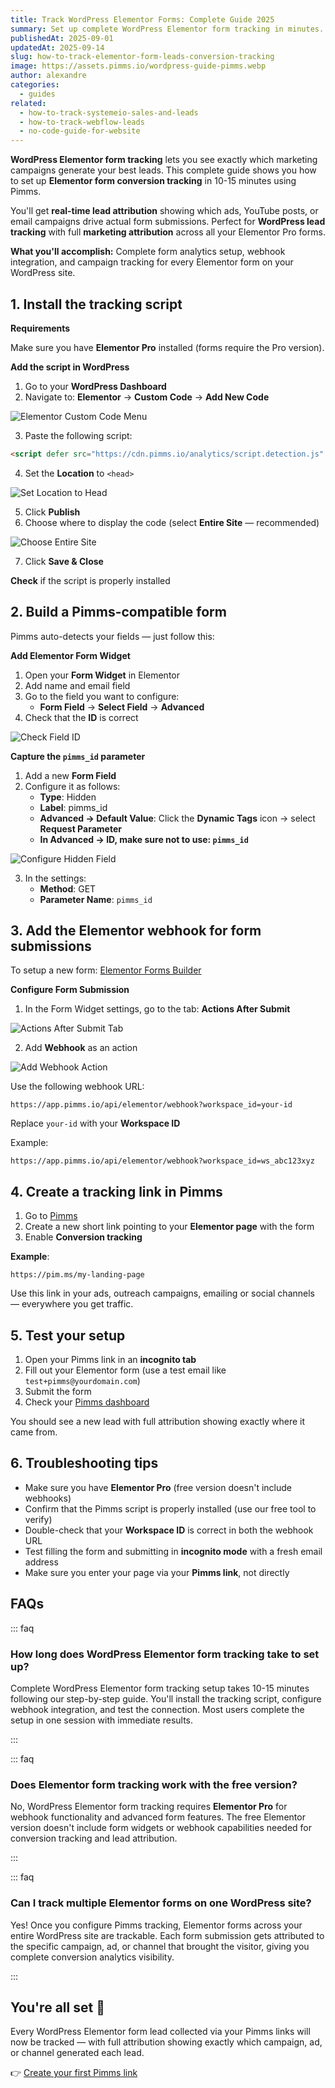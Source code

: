 ```yaml
---
title: Track WordPress Elementor Forms: Complete Guide 2025
summary: Set up complete WordPress Elementor form tracking in minutes. Track every lead with full campaign attribution. Step-by-step guide with screenshots showing which campaigns generate conversions.
publishedAt: 2025-09-01
updatedAt: 2025-09-14
slug: how-to-track-elementor-form-leads-conversion-tracking
image: https://assets.pimms.io/wordpress-guide-pimms.webp
author: alexandre
categories:
  - guides
related:
  - how-to-track-systemeio-sales-and-leads
  - how-to-track-webflow-leads
  - no-code-guide-for-website
---
```


**WordPress Elementor form tracking** lets you see exactly which marketing campaigns generate your best leads. This complete guide shows you how to set up **Elementor form conversion tracking** in 10-15 minutes using Pimms.

You'll get **real-time lead attribution** showing which ads, YouTube posts, or email campaigns drive actual form submissions. Perfect for **WordPress lead tracking** with full **marketing attribution** across all your Elementor Pro forms.

**What you'll accomplish:** Complete form analytics setup, webhook integration, and campaign tracking for every Elementor form on your WordPress site.

## 1. Install the tracking script

**Requirements**

Make sure you have **Elementor Pro** installed (forms require the Pro version).

**Add the script in WordPress**

1. Go to your **WordPress Dashboard**
2. Navigate to: **Elementor** → **Custom Code** → **Add New Code**

![Elementor Custom Code Menu](https://assets.pimms.io/elementor-custom-code-menu.webp)

3. Paste the following script:

```html
<script defer src="https://cdn.pimms.io/analytics/script.detection.js" data-forward-all="true"></script>
```

4. Set the **Location** to `<head>`

![Set Location to Head](https://assets.pimms.io/elementor-set-location-head.webp)

5. Click **Publish**
6. Choose where to display the code (select **Entire Site** — recommended)

![Choose Entire Site](https://assets.pimms.io/elementor-choose-entire-site.webp)

7. Click **Save & Close**

**Check** if the script is properly installed

<LinkCard
  href="/freetools/site-checker"
  title="Verify your script installation"
  description="Use our free tool to automatically check if the Pimms analytics script is properly installed on your website."
/>

## 2. Build a Pimms-compatible form

Pimms auto-detects your fields — just follow this:

**Add Elementor Form Widget**

1. Open your **Form Widget** in Elementor
2. Add name and email field 
3. Go to the field you want to configure:
   - **Form Field** → **Select Field** → **Advanced**
4. Check that the **ID** is correct

![Check Field ID](https://assets.pimms.io/elementor-check-field-id.webp)

**Capture the `pimms_id` parameter**

1. Add a new **Form Field**
2. Configure it as follows:
   - **Type**: Hidden
   - **Label**: pimms_id
   - **Advanced → Default Value**: Click the **Dynamic Tags** icon → select **Request Parameter**
   - **In Advanced → ID, make sure not to use: `pimms_id`**

![Configure Hidden Field](https://assets.pimms.io/elementor-configure-hidden-field.webp?v=2)

3. In the settings:
   - **Method**: GET
   - **Parameter Name**: `pimms_id`

## 3. Add the Elementor webhook for form submissions

To setup a new form: [Elementor Forms Builder](https://elementor.com/pages/form-builder/)

**Configure Form Submission**

1. In the Form Widget settings, go to the tab: **Actions After Submit**

![Actions After Submit Tab](https://assets.pimms.io/elementor-actions-after-submit.webp)

2. Add **Webhook** as an action

![Add Webhook Action](https://assets.pimms.io/elementor-add-webhook-action.webp)

Use the following webhook URL:

```
https://app.pimms.io/api/elementor/webhook?workspace_id=your-id
```

Replace `your-id` with your **Workspace ID**

Example:  

```
https://app.pimms.io/api/elementor/webhook?workspace_id=ws_abc123xyz
```

## 4. Create a tracking link in Pimms

1. Go to [Pimms](https://app.pimms.io)
2. Create a new short link pointing to your **Elementor page** with the form
3. Enable **Conversion tracking**

**Example**:  
```
https://pim.ms/my-landing-page
```

Use this link in your ads, outreach campaigns, emailing or social channels — everywhere you get traffic.

## 5. Test your setup

1. Open your Pimms link in an **incognito tab**
2. Fill out your Elementor form (use a test email like `test+pimms@yourdomain.com`)
3. Submit the form
4. Check your [Pimms dashboard](https://app.pimms.io)

You should see a new lead with full attribution showing exactly where it came from.

## 6. Troubleshooting tips

- Make sure you have **Elementor Pro** (free version doesn't include webhooks)
- Confirm that the Pimms script is properly installed (use our free tool to verify)
- Double-check that your **Workspace ID** is correct in both the webhook URL
- Test filling the form and submitting in **incognito mode** with a fresh email address
- Make sure you enter your page via your **Pimms link**, not directly

## FAQs

::: faq

### How long does WordPress Elementor form tracking take to set up?

Complete WordPress Elementor form tracking setup takes 10-15 minutes following our step-by-step guide. You'll install the tracking script, configure webhook integration, and test the connection. Most users complete the setup in one session with immediate results.

:::

::: faq

### Does Elementor form tracking work with the free version?

No, WordPress Elementor form tracking requires **Elementor Pro** for webhook functionality and advanced form features. The free Elementor version doesn't include form widgets or webhook capabilities needed for conversion tracking and lead attribution.

:::

::: faq

### Can I track multiple Elementor forms on one WordPress site?

Yes! Once you configure Pimms tracking, Elementor forms across your entire WordPress site are trackable. Each form submission gets attributed to the specific campaign, ad, or channel that brought the visitor, giving you complete conversion analytics visibility.

:::

## You're all set 🎉

Every WordPress Elementor form lead collected via your Pimms links will now be tracked — with full attribution showing exactly which campaign, ad, or channel generated each lead.

👉 [Create your first Pimms link](https://pimms.io)

<CallToAction />
